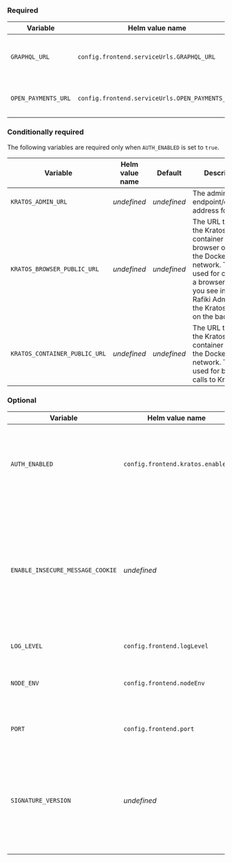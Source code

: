 
### Required

<div class="overflow-table wide-column">

| Variable            | Helm value name                                 | Default     | Description                                 |
| ------------------- | ----------------------------------------------- | ----------- | ------------------------------------------- |
| `GRAPHQL_URL`       | `config.frontend.serviceUrls.GRAPHQL_URL`       | _undefined_ | URL for Rafiki's GraphQL Backend Admin API. |
| `OPEN_PAYMENTS_URL` | `config.frontend.serviceUrls.OPEN_PAYMENTS_URL` | _undefined_ | Your Open Payments API endpoint.            |

</div>

### Conditionally required

The following variables are required only when `AUTH_ENABLED` is set to `true`.

<div class="overflow-table wide-column">

| Variable                      | Helm value name | Default     | Description                                                                                                                                                                                               |
| ----------------------------- | --------------- | ----------- | --------------------------------------------------------------------------------------------------------------------------------------------------------------------------------------------------------- |
| `KRATOS_ADMIN_URL`            | _undefined_     | _undefined_ | The admin endpoint/container address for Kratos.                                                                                                                                                          |
| `KRATOS_BROWSER_PUBLIC_URL`   | _undefined_     | _undefined_ | The URL to access the Kratos Docker container from a browser outside the Docker network. This is used for calls from a browser (what you see in the Rafiki Admin UI) to the Kratos server on the backend. |
| `KRATOS_CONTAINER_PUBLIC_URL` | _undefined_     | _undefined_ | The URL to access the Kratos Docker container from in the Docker network. This is used for backend calls to Kratos.                                                                                       |

</div>

### Optional

<div class="overflow-table wide-column">

| Variable                         | Helm value name                  | Default     | Description                                                                                                                                                            |
| -------------------------------- | -------------------------------- | ----------- | ---------------------------------------------------------------------------------------------------------------------------------------------------------------------- |
| `AUTH_ENABLED`                   | `config.frontend.kratos.enabled` | `true`      | When `true`, only authenticated users can be granted access to Rafiki Admin by an administrator.                                                                       |
| `ENABLE_INSECURE_MESSAGE_COOKIE` | _undefined_                      | _undefined_ | When set to `true`, `t`, or `1`, cookie will be transmitted over insecure HTTP connection. Insecure message cookies are required for flash messages to work over HTTP. |
| `LOG_LEVEL`                      | `config.frontend.logLevel`       | `info`      | <LinkOut href="https://getpino.io/#/docs/api?id=levels">Pino log level</LinkOut>.                                                                                      |
| `NODE_ENV`                       | `config.frontend.nodeEnv`        | _undefined_ | The type of node environment: `development`, `test`, or `production`.                                                                                                  |
| `PORT`                           | `config.frontend.port`           | `3010`      | Port from which to host the Rafiki Remix app.                                                                                                                          |
| `SIGNATURE_VERSION`              | _undefined_                      | _undefined_ | The signature version number used when HMAC-signing requests to the Backend Admin API (HMAC SHA-256).                                                                  |

</div>
